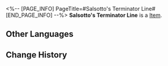 <%-- [PAGE_INFO]
PageTitle=#Salsotto's Terminator Line#
[END_PAGE_INFO] --%>
{{Item Infobox
|id          = 53066
|image       = Item Salsotto's Terminator Line.png
|type        = 
|invCategory = Relics
|rarity      = 4
|effect      = 
|description = Planet Salsotto's own rotation stopped, and thus each cycle of its day and night seemed to last forever. People can only gain the bare minimum space for survival when they ceaselessly migrated and closely chased the ever-moving terminator line.
|source1     = [[Simulated Universe: World 6 - Immersion Device Redemption]]
}}
'''Salsotto's Terminator Line''' is a [[Item]].

==Other Languages==
{{Other Languages
|en   = Salsotto's Terminator Line
|zhs  = 萨尔索图的晨昏界线
|zht  = 薩爾索圖的晨昏界線
|ja   = サルソットの明暗境界線
|ko   = 살소토의 명암 경계선
|es   = Terminador de Salsotto
|fr   = Terminateur de Salsotto
|ru   = Линия терминатора Салсотто
|th   = Salsotto's Terminator Line
|vi   = Ranh Giới Ngày Đêm Salsotto
|de   = Tag-Nacht-Grenze von Salsotto
|id   = Salsotto's Terminator Line
|pt   = Linha Crepuscular de Salsotto
}}

==Change History==
{{Change History|2.0}}